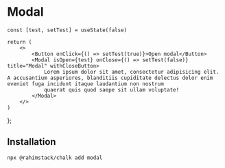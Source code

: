 
# Modal

<StorybookButton slug="components-overlays-modal--docs" />


    const [test, setTest] = useState(false)

    return (
        <>
            <Button onClick={() => setTest(true)}>Open modal</Button>
            <Modal isOpen={test} onClose={() => setTest(false)} title="Modal" withCloseButton>
                Lorem ipsum dolor sit amet, consectetur adipisicing elit. A accusantium asperiores, blanditiis cupiditate delectus dolor enim eveniet fuga incidunt itaque laudantium non nostrum
                quaerat quis quod saepe sit ullam voluptate!
            </Modal>
        </>
    )
};

<Preview>
    <Highlight />
</Preview>

## Installation

```shell copy
npx @rahimstack/chalk add modal
```

